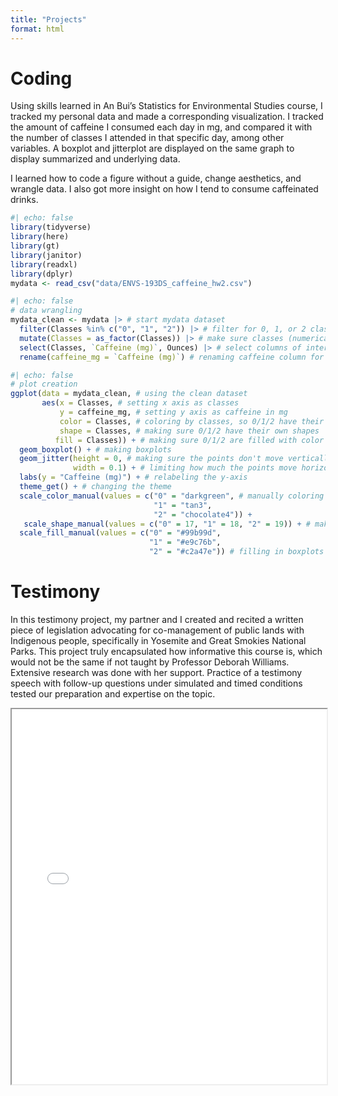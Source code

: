 ```yaml
---
title: "Projects"
format: html
---
```


# Coding

Using skills learned in An Bui's Statistics for Environmental Studies course, I tracked my personal data and made a corresponding visualization. I tracked the amount of caffeine I consumed each day in mg, and compared it with the number of classes I attended in that specific day, among other variables. A boxplot and jitterplot are displayed on the same graph to display summarized and underlying data. 

I learned how to code a figure without a guide, change aesthetics, and wrangle data. I also got more insight on how I tend to consume caffeinated drinks. 

```r
#| echo: false
library(tidyverse)
library(here)
library(gt)
library(janitor)
library(readxl)
library(dplyr)
mydata <- read_csv("data/ENVS-193DS_caffeine_hw2.csv")
```

```r
#| echo: false
# data wrangling
mydata_clean <- mydata |> # start mydata dataset
  filter(Classes %in% c("0", "1", "2")) |> # filter for 0, 1, or 2 classes
  mutate(Classes = as_factor(Classes)) |> # make sure classes (numerical) are being read in as a factor
  select(Classes, `Caffeine (mg)`, Ounces) |> # select columns of interest
  rename(caffeine_mg = `Caffeine (mg)`) # renaming caffeine column for ease
```

```r
#| echo: false
# plot creation
ggplot(data = mydata_clean, # using the clean dataset
       aes(x = Classes, # setting x axis as classes
           y = caffeine_mg, # setting y axis as caffeine in mg
           color = Classes, # coloring by classes, so 0/1/2 have their own colors
           shape = Classes, # making sure 0/1/2 have their own shapes
          fill = Classes)) + # making sure 0/1/2 are filled with color
  geom_boxplot() + # making boxplots
  geom_jitter(height = 0, # making sure the points don't move vertically
              width = 0.1) + # limiting how much the points move horizontally
  labs(y = "Caffeine (mg)") + # relabeling the y-axis
  theme_get() + # changing the theme
  scale_color_manual(values = c("0" = "darkgreen", # manually coloring 0, 1, and 2
                                "1" = "tan3",
                                "2" = "chocolate4")) +
   scale_shape_manual(values = c("0" = 17, "1" = 18, "2" = 19)) + # making data points different shapes
  scale_fill_manual(values = c("0" = "#99b99d", 
                               "1" = "#e9c76b", 
                               "2" = "#c2a47e")) # filling in boxplots
```


# Testimony

In this testimony project, my partner and I created and recited a written piece of legislation advocating for co-management of public lands with Indigenous people, specifically in Yosemite and Great Smokies National Parks. This project truly encapsulated how informative this course is, which would not be the same if not taught by Professor Deborah Williams. Extensive research was done with her support. Practice of a testimony speech with follow-up questions under simulated and timed conditions tested our preparation and expertise on the topic. 


<iframe src="docs/pdfs/ENVS-159_Written_Testimony.pdf" width="100%" height="600px">